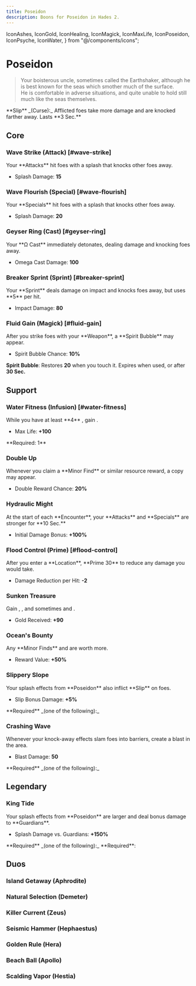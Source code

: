 ```yaml
---
title: Poseidon
description: Boons for Poseidon in Hades 2.
---
```


  IconAshes,
  IconGold,
  IconHealing,
  IconMagick,
  IconMaxLife,
  IconPoseidon,
  IconPsyche,
  IconWater,
} from "@/components/icons";



# <IconPoseidon className="mb-2" /> Poseidon

> Your boisterous uncle, sometimes called the Earthshaker, although he is best known for the seas which smother much of the surface.\
> He is comfortable in adverse situations, and quite unable to hold still much like the seas themselves.

<Box className="mt-4">
  **Slip** _(Curse):_ Afflicted foes take more damage and are knocked farther
  away. Lasts **3 Sec.**
</Box>

## Core

### Wave Strike (Attack) [#wave-strike]

<BoonTest boon={DbBoons.Poseidon.waveStrike}>
Your **Attacks** hit foes with a splash that knocks other foes away.

- Splash Damage: **15**

</BoonTest>

### Wave Flourish (Special) [#wave-flourish]

<BoonTest boon={DbBoons.Poseidon.waveFlourish}>
Your **Specials** hit foes with a splash that knocks other foes away.

- Splash Damage: **20**

</BoonTest>

### Geyser Ring (Cast) [#geyser-ring]

<BoonTest boon={DbBoons.Poseidon.geyserRing}>
Your **Ω Cast** immediately detonates, dealing damage and knocking foes away.

- Omega Cast Damage: **100**

</BoonTest>

### Breaker Sprint (Sprint) [#breaker-sprint]

<BoonTest boon={DbBoons.Poseidon.breakerSprint}>
Your **Sprint** deals damage on impact and knocks foes away, but uses **5** <IconMagick /> per hit.

- Impact Damage: **80**

</BoonTest>

### Fluid Gain (Magick) [#fluid-gain]

<BoonTest boon={DbBoons.Poseidon.fluidGain}>
After you strike foes with your **Weapon**, a **Spirit Bubble** may appear.

- Spirit Bubble Chance: **10%**

**Spirit Bubble**: Restores **20** <IconMagick /> when you touch it. Expires
when used, or after **30 Sec.**

</BoonTest>

## Support

### <TextHighlight type="infusion">Water Fitness (Infusion)</TextHighlight> [#water-fitness]

<BoonTest boon={DbBoons.Poseidon.waterFitness}>
While you have at least **4** <IconWater />, gain <IconMaxLife />.

- Max Life: **+100**

</BoonTest>

<Callout>
  **Required: 1** <IconWater />
</Callout>

### Double Up

<BoonTest boon={DbBoons.Poseidon.doubleUp}>
Whenever you claim a **Minor Find** or similar resource reward, a copy may appear.

- Double Reward Chance: **20%**

</BoonTest>

### Hydraulic Might

<BoonTest boon={DbBoons.Poseidon.hydraulicMight}>
At the start of each **Encounter**, your **Attacks** and **Specials** are stronger for **10 Sec.**

- Initial Damage Bonus: **+100%**

</BoonTest>

### Flood Control (Prime) [#flood-control]

<BoonTest boon={DbBoons.Poseidon.floodControl}>
After you enter a **Location**, **Prime 30** <IconMagick /> to reduce any damage you would take.

- Damage Reduction per Hit: **-2**

</BoonTest>

### Sunken Treasure

<BoonTest boon={DbBoons.Poseidon.sunkenTreasure}>
Gain <IconGold />, <IconHealing />, and sometimes <IconAshes /> and <IconPsyche />.

- Gold Received: **+90**

</BoonTest>

### Ocean's Bounty

<BoonTest boon={DbBoons.Poseidon.oceansBounty}>
Any **Minor Finds** and <IconGold /> are worth more.

- Reward Value: **+50%**

</BoonTest>

### Slippery Slope

<BoonTest boon={DbBoons.Poseidon.slipperySlope}>
Your splash effects from **Poseidon** also inflict **Slip** on foes.

- Slip Bonus Damage: **+5%**

</BoonTest>

<Callout>
  **Required** _(one of the following):_
  <BoonGrid
    boons={[DbBoons.Poseidon.waveStrike, DbBoons.Poseidon.waveFlourish]}
  />
</Callout>

### Crashing Wave

<BoonTest boon={DbBoons.Poseidon.crashingWave}>
Whenever your knock-away effects slam foes into barriers, create a blast in the area.

- Blast Damage: **50**

</BoonTest>

<Callout>
  **Required** _(one of the following):_
  <BoonGrid
    boons={[
      DbBoons.Poseidon.waveStrike,
      DbBoons.Poseidon.waveFlourish,
      DbBoons.Poseidon.geyserRing,
      DbBoons.Poseidon.breakerSprint,
    ]}
  />
</Callout>

## <TextHighlight type="legendary">Legendary</TextHighlight>

### <TextHighlight type="legendary">King Tide</TextHighlight>

<BoonTest boon={DbBoons.Poseidon.kingTide}>
Your splash effects from **Poseidon** are larger and deal bonus damage to **Guardians**.

- Splash Damage vs. Guardians: **+150%**

</BoonTest>

<Callout>
  **Required** _(one of the following):_
  <BoonGrid
    boons={[DbBoons.Poseidon.waveStrike, DbBoons.Poseidon.waveFlourish]}
  />
</Callout>

<Callout>
  **Required**:
  <BoonGrid
    boons={[DbBoons.Poseidon.slipperySlope, DbBoons.Poseidon.crashingWave]}
  />
</Callout>

## <TextHighlight type="duo">Duos</TextHighlight>

### <TextHighlight type="duo">Island Getaway</TextHighlight> (Aphrodite)

<IslandGetaway />

### <TextHighlight type="duo">Natural Selection</TextHighlight> (Demeter)

<NaturalSelection />

### <TextHighlight type="duo">Killer Current</TextHighlight> (Zeus)

<KillerCurrent />

### <TextHighlight type="duo">Seismic Hammer</TextHighlight> (Hephaestus)

<SeismicHammer />

### <TextHighlight type="duo">Golden Rule</TextHighlight> (Hera)

<GoldenRule />

### <TextHighlight type="duo">Beach Ball</TextHighlight> (Apollo)

<BeachBall />

### <TextHighlight type="duo">Scalding Vapor</TextHighlight> (Hestia)

<ScaldingVapor />
